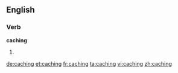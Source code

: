 ==English==

===Verb===
'''caching'''

# {{present participle of|cache}}

[[de:caching]]
[[et:caching]]
[[fr:caching]]
[[ta:caching]]
[[vi:caching]]
[[zh:caching]]